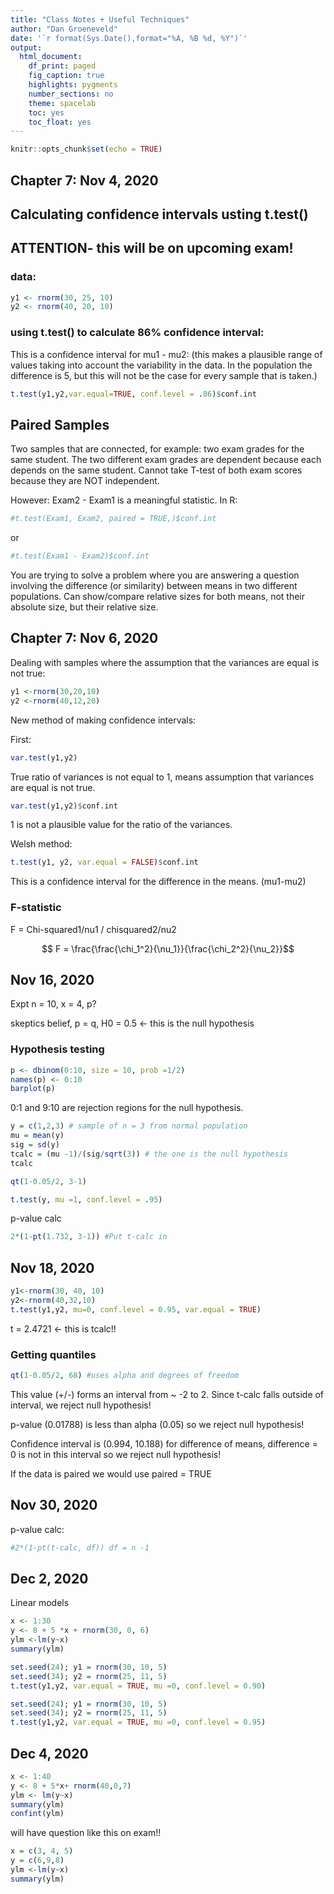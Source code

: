 ```yaml
---
title: "Class Notes + Useful Techniques"
author: "Dan Groeneveld"
date: '`r format(Sys.Date(),format="%A, %B %d, %Y")`'
output: 
  html_document:
    df_print: paged
    fig_caption: true
    highlights: pygments
    number_sections: no
    theme: spacelab
    toc: yes
    toc_float: yes
---
```


```r
knitr::opts_chunk$set(echo = TRUE)
```

## Chapter 7: Nov 4, 2020
## Calculating confidence intervals usting t.test()

## ATTENTION- this will be on upcoming exam!

### data:

```r
y1 <- rnorm(30, 25, 10)
y2 <- rnorm(40, 20, 10)
```

### using t.test() to calculate 86% confidence interval:

This is a confidence interval for mu1 - mu2: (this makes a plausible range of values taking into account the variability in the data. In the population the difference is 5, but this will not be the case for every sample that is taken.)

```r
t.test(y1,y2,var.equal=TRUE, conf.level = .86)$conf.int
```

## Paired Samples

Two samples that are connected, for example: two exam grades for the same student. The two different exam grades are dependent because each depends on the same student. Cannot take T-test of both exam scores because they are NOT independent.

However:
Exam2 - Exam1 is a meaningful statistic. In R: 

```r
#t.test(Exam1, Exam2, paired = TRUE,)$conf.int
```

or 

```r
#t.test(Exam1 - Exam2)$conf.int
```

You are trying to solve a problem where you are answering a question involving the difference (or similarity) between means in two different populations. Can show/compare relative sizes for both means, not their absolute size, but their relative size.


## Chapter 7: Nov 6, 2020

Dealing with samples where the assumption that the variances are equal is not true:

```r
y1 <-rnorm(30,20,10)
y2 <-rnorm(40,12,20)
```

New method of making confidence intervals:

First:

```r
var.test(y1,y2)
```

True ratio of variances is not equal to 1, means assumption that variances are equal is not true.

```r
var.test(y1,y2)$conf.int
```

1 is not a plausible value for the ratio of the variances.

Welsh method:

```r
t.test(y1, y2, var.equal = FALSE)$conf.int
```

This is a confidence interval for the difference in the means. (mu1-mu2)

### F-statistic

F = Chi-squared1/nu1 / chisquared2/nu2

$$ F = \frac{\frac{\chi_1^2}{\nu_1}}{\frac{\chi_2^2}{\nu_2}}$$

## Nov 16, 2020

Expt n = 10, x = 4, p?

skeptics belief, p = q, H0 = 0.5 <- this is the null hypothesis

### Hypothesis testing

```r
p <- dbinom(0:10, size = 10, prob =1/2)
names(p) <- 0:10
barplot(p)
```

0:1 and 9:10 are rejection regions for the null hypothesis.


```r
y = c(1,2,3) # sample of n = 3 from normal population
mu = mean(y)
sig = sd(y)
tcalc = (mu -1)/(sig/sqrt(3)) # the one is the null hypothesis
tcalc
```

```r
qt(1-0.05/2, 3-1)
```

```r
t.test(y, mu =1, conf.level = .95)
```

p-value calc

```r
2*(1-pt(1.732, 3-1)) #Put t-calc in
```

## Nov 18, 2020

```r
y1<-rnorm(30, 40, 10)
y2<-rnorm(40,32,10)
t.test(y1,y2, mu=0, conf.level = 0.95, var.equal = TRUE)
```

t = 2.4721 <- this is tcalc!!

### Getting quantiles

```r
qt(1-0.05/2, 68) #uses alpha and degrees of freedom
```

This value (+/-) forms an interval from ~ -2 to 2. Since t-calc falls outside of interval, we reject null hypothesis!

p-value (0.01788) is less than alpha (0.05) so we reject null hypothesis!

Confidence interval is (0.994, 10.188) for difference of means, difference = 0 is not in this interval so we reject null hypothesis!

If the data is paired we would use paired = TRUE


## Nov 30, 2020

p-value calc:

```r
#2*(1-pt(t-calc, df)) df = n -1
```


## Dec 2, 2020

Linear models

```r
x <- 1:30
y <- 8 + 5 *x + rnorm(30, 0, 6)
ylm <-lm(y~x)
summary(ylm)
```

```r
set.seed(24); y1 = rnorm(30, 10, 5)
set.seed(34); y2 = rnorm(25, 11, 5)
t.test(y1,y2, var.equal = TRUE, mu =0, conf.level = 0.90)
```

```r
set.seed(24); y1 = rnorm(30, 10, 5)
set.seed(34); y2 = rnorm(25, 11, 5)
t.test(y1,y2, var.equal = TRUE, mu =0, conf.level = 0.95)
```

## Dec 4, 2020

```r
x <- 1:40
y <- 8 + 5*x+ rnorm(40,0,7)
ylm <- lm(y~x)
summary(ylm)
confint(ylm)
```
will have question like this on exam!!



```r
x = c(3, 4, 5)
y = c(6,9,8)
ylm <-lm(y~x)
summary(ylm)
```



